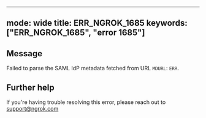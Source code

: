 
---
mode: wide
title: ERR_NGROK_1685
keywords: ["ERR_NGROK_1685", "error 1685"]
---

## Message
Failed to parse the SAML IdP metadata fetched from URL `MDURL`: `ERR`.




## Further help
If you're having trouble resolving this error, please reach out to [support@ngrok.com](mailto:support@ngrok.com?subject=Help%20with%20ERR_NGROK_1685)

